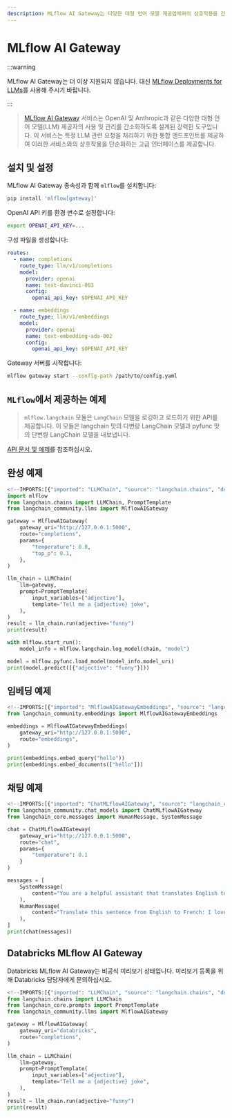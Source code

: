 ```yaml
---
description: MLflow AI Gateway는 다양한 대형 언어 모델 제공업체와의 상호작용을 간소화하는 강력한 도구입니다.
---
```


# MLflow AI Gateway

:::warning

MLflow AI Gateway는 더 이상 지원되지 않습니다. 대신 [MLflow Deployments for LLMs](/docs/integrations/providers/mlflow/)를 사용해 주시기 바랍니다.

:::

> [MLflow AI Gateway](https://www.mlflow.org/docs/latest/index.html) 서비스는 OpenAI 및 Anthropic과 같은 다양한 대형 언어 모델(LLM) 제공자의 사용 및 관리를 간소화하도록 설계된 강력한 도구입니다. 이 서비스는 특정 LLM 관련 요청을 처리하기 위한 통합 엔드포인트를 제공하여 이러한 서비스와의 상호작용을 단순화하는 고급 인터페이스를 제공합니다.

## 설치 및 설정

MLflow AI Gateway 종속성과 함께 `mlflow`를 설치합니다:

```sh
pip install 'mlflow[gateway]'
```


OpenAI API 키를 환경 변수로 설정합니다:

```sh
export OPENAI_API_KEY=...
```


구성 파일을 생성합니다:

```yaml
routes:
  - name: completions
    route_type: llm/v1/completions
    model:
      provider: openai
      name: text-davinci-003
      config:
        openai_api_key: $OPENAI_API_KEY

  - name: embeddings
    route_type: llm/v1/embeddings
    model:
      provider: openai
      name: text-embedding-ada-002
      config:
        openai_api_key: $OPENAI_API_KEY
```


Gateway 서버를 시작합니다:

```sh
mlflow gateway start --config-path /path/to/config.yaml
```


## `MLflow`에서 제공하는 예제

> `mlflow.langchain` 모듈은 `LangChain` 모델을 로깅하고 로드하기 위한 API를 제공합니다. 이 모듈은 langchain 맛의 다변량 LangChain 모델과 pyfunc 맛의 단변량 LangChain 모델을 내보냅니다.

[API 문서 및 예제](https://www.mlflow.org/docs/latest/python_api/mlflow.langchain.html?highlight=langchain#module-mlflow.langchain)를 참조하십시오.

## 완성 예제

```python
<!--IMPORTS:[{"imported": "LLMChain", "source": "langchain.chains", "docs": "https://api.python.langchain.com/en/latest/chains/langchain.chains.llm.LLMChain.html", "title": "MLflow AI Gateway"}, {"imported": "MlflowAIGateway", "source": "langchain_community.llms", "docs": "https://api.python.langchain.com/en/latest/llms/langchain_community.llms.mlflow_ai_gateway.MlflowAIGateway.html", "title": "MLflow AI Gateway"}]-->
import mlflow
from langchain.chains import LLMChain, PromptTemplate
from langchain_community.llms import MlflowAIGateway

gateway = MlflowAIGateway(
    gateway_uri="http://127.0.0.1:5000",
    route="completions",
    params={
        "temperature": 0.0,
        "top_p": 0.1,
    },
)

llm_chain = LLMChain(
    llm=gateway,
    prompt=PromptTemplate(
        input_variables=["adjective"],
        template="Tell me a {adjective} joke",
    ),
)
result = llm_chain.run(adjective="funny")
print(result)

with mlflow.start_run():
    model_info = mlflow.langchain.log_model(chain, "model")

model = mlflow.pyfunc.load_model(model_info.model_uri)
print(model.predict([{"adjective": "funny"}]))
```


## 임베딩 예제

```python
<!--IMPORTS:[{"imported": "MlflowAIGatewayEmbeddings", "source": "langchain_community.embeddings", "docs": "https://api.python.langchain.com/en/latest/embeddings/langchain_community.embeddings.mlflow_gateway.MlflowAIGatewayEmbeddings.html", "title": "MLflow AI Gateway"}]-->
from langchain_community.embeddings import MlflowAIGatewayEmbeddings

embeddings = MlflowAIGatewayEmbeddings(
    gateway_uri="http://127.0.0.1:5000",
    route="embeddings",
)

print(embeddings.embed_query("hello"))
print(embeddings.embed_documents(["hello"]))
```


## 채팅 예제

```python
<!--IMPORTS:[{"imported": "ChatMLflowAIGateway", "source": "langchain_community.chat_models", "docs": "https://api.python.langchain.com/en/latest/chat_models/langchain_community.chat_models.mlflow_ai_gateway.ChatMLflowAIGateway.html", "title": "MLflow AI Gateway"}, {"imported": "HumanMessage", "source": "langchain_core.messages", "docs": "https://api.python.langchain.com/en/latest/messages/langchain_core.messages.human.HumanMessage.html", "title": "MLflow AI Gateway"}, {"imported": "SystemMessage", "source": "langchain_core.messages", "docs": "https://api.python.langchain.com/en/latest/messages/langchain_core.messages.system.SystemMessage.html", "title": "MLflow AI Gateway"}]-->
from langchain_community.chat_models import ChatMLflowAIGateway
from langchain_core.messages import HumanMessage, SystemMessage

chat = ChatMLflowAIGateway(
    gateway_uri="http://127.0.0.1:5000",
    route="chat",
    params={
        "temperature": 0.1
    }
)

messages = [
    SystemMessage(
        content="You are a helpful assistant that translates English to French."
    ),
    HumanMessage(
        content="Translate this sentence from English to French: I love programming."
    ),
]
print(chat(messages))
```


## Databricks MLflow AI Gateway

Databricks MLflow AI Gateway는 비공식 미리보기 상태입니다. 미리보기 등록을 위해 Databricks 담당자에게 문의하십시오.

```python
<!--IMPORTS:[{"imported": "LLMChain", "source": "langchain.chains", "docs": "https://api.python.langchain.com/en/latest/chains/langchain.chains.llm.LLMChain.html", "title": "MLflow AI Gateway"}, {"imported": "PromptTemplate", "source": "langchain_core.prompts", "docs": "https://api.python.langchain.com/en/latest/prompts/langchain_core.prompts.prompt.PromptTemplate.html", "title": "MLflow AI Gateway"}, {"imported": "MlflowAIGateway", "source": "langchain_community.llms", "docs": "https://api.python.langchain.com/en/latest/llms/langchain_community.llms.mlflow_ai_gateway.MlflowAIGateway.html", "title": "MLflow AI Gateway"}]-->
from langchain.chains import LLMChain
from langchain_core.prompts import PromptTemplate
from langchain_community.llms import MlflowAIGateway

gateway = MlflowAIGateway(
    gateway_uri="databricks",
    route="completions",
)

llm_chain = LLMChain(
    llm=gateway,
    prompt=PromptTemplate(
        input_variables=["adjective"],
        template="Tell me a {adjective} joke",
    ),
)
result = llm_chain.run(adjective="funny")
print(result)
```